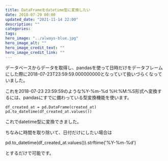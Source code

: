 ```yaml
---
title: DataFrameをdatetime型に変換したい
date: 2018-07-29 00:00
updated_date: "2021-11-14 22:00"
description: ""
categories:
tags:
hero_image: "../always-blue.jpg"
hero_image_alt: ""
hero_image_credit_text: ""
hero_image_credit_link: ""
---
```

データベースからデータを取得し、pandasを使って日時だけをデータフレームにした際に2018-07-23T23:59:59.000000000となっていて扱いづらくなっていました。

これを2018-07-23 23:59:59のような%Y-%m-%d %H:%M:%S形式へ変換するには、pandasにすでに備わっている型変換機能を使います。

```
df_created_at = pd.DataFrame(created_at)
pd.to_datetime(df_created_at.values())
```

これでdatetime型に変換できました。

ちなみに時間を取り除いて、日付だけにしたい場合は

pd.to_datetime(df_created_at.values()).strftime('%Y-%m-%d')

とするだけで可能です。

